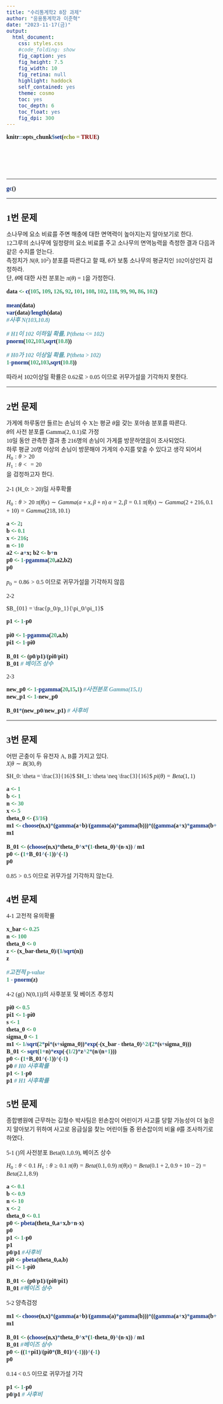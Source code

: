 ```yaml
---
title: "수리통계학2 8장 과제"
author: "응용통계학과 이준혁"
date: "2023-11-17(금)"
output:
  html_document:
    css: styles.css
    #code_folding: show
    fig_caption: yes
    fig_height: 7.5
    fig_width: 10
    fig_retina: null
    highlight: haddock
    self_contained: yes
    theme: cosmo
    toc: yes
    toc_depth: 6
    toc_float: yes
    fig_dpi: 300
---
```


```r
knitr::opts_chunk$set(echo = TRUE)
```
<style type="text/css">
  body, td {
     font-size: 16px;
     font-family: 맑은 고딕
  }
  code.r{
    font-size: 16px;
    font-weight: bold;
    font-family: 맑은 고딕
  }
  pre {
    font-size: 14px
    font-family: 맑은 고딕
  }
  h1,h2,h3,h4,h5,h6{
    font-family: 맑은 고딕;
    font-weight: bold;
  }
  h1{
    font-size: 18pt;
  }
  h2{
    font-size: 16pt;
  }
  h3{
    font-size: 14pt;
  }
  table{
    font-size: 20px;
  }
</style>
<br><br><br><br>

---

```r
gc()
```

---

# 1번 문제

소나무에 요소 비료를 주면 해충에 대한 면역력이 높아지는지 알아보기로 한다.  
12그루의 소나무에 일정량의 요소 비료를 주고 소나무의 면역능력을 측정한 결과 다음과 같은 수치를 얻는다.  
측정치가 $N(\theta, 10^2$) 분포를 따른다고 할 때, $\theta$가 보통 소나무의 평균치인 102이상인지 검정하라.  
단, $\theta$에 대한 사전 분포는 $\pi(\theta)$ = 1을 가정한다.  

```r
data <- c(105, 109, 126, 92, 101, 108, 102, 118, 99, 90, 86, 102)

mean(data)
var(data)/length(data)
#사후 N(103,10.8)

# H1이 102 이하일 확률, P(theta <= 102)
pnorm(102,103,sqrt(10.8))

# H0가 102 이상일 확률, P(theta > 102)
1-pnorm(102,103,sqrt(10.8))
```

따라서 102이상일 확률은 0.62로 > 0.05 이므로 귀무가설을 기각하지 못한다.

---

# 2번 문제

가게에 하루동안 들르는 손님의 수 X는 평균 $\theta$을 갖는 포아송 분포를 따른다.  
$\theta$의 사전 분포를 Gamma(2, 0.1)로 가정  
10일 동안 관측한 결과 총 216명의 손님이 가게를 방문하였음이 조사되었다.  
하루 평균 20명 이상의 손님이 방문해야 가게의 수지를 맞출 수 있다고 생각 되어서  
$H_{0}:\theta>20$  
$H_{1}: \theta<=20$  
을 검정하고자 한다.

2-1 \(H_0: \theta > 20\)일 사후확률

$H_0: \theta > 20$
$\pi(\theta|x) \sim Gamma(\alpha+x, \beta+n)$
$\alpha = 2, \beta = 0.1$
$\pi(\theta|x) \sim Gamma(2+216,0.1+10) = Gamma(218,10.1)$


```r
a <- 2;
b <- 0.1
x <- 216;
n <- 10
a2 <- a+x; b2 <- b+n
p0 <- 1-pgamma(20,a2,b2)
p0
```

$p_0 = 0.86 > 0.5$ 이므로 귀무가설을 기각하지 않음

2-2

$B_{01} = \frac{p_0/p_1}{\pi_0/\pi_1}$

```r

p1 <- 1-p0

pi0 <- 1-pgamma(20,a,b)
pi1 <- 1-pi0

B_01 <- (p0/p1)/(pi0/pi1)
B_01 # 베이즈 상수
```

2-3 

```r
new_p0 <- 1-pgamma(20,15,1) #사전분포 Gamma(15,1)
new_p1 <- 1-new_p0

B_01*(new_p0/new_p1) # 사후비
```


---

# 3번 문제

어떤 곤충이 두 유전자 A, B를 가지고 있다.  
$X|\theta \sim B(30,\theta)$


$H_0: \theta = \frac{3}{16}$
$H_1: \theta \neq \frac{3}{16}$
$pi(\theta) = Beta(1,1)$

```r
a <- 1
b <- 1
n <- 30
x <- 5
theta_0 <- (3/16)
m1 <- choose(n,x)*(gamma(a+b)/(gamma(a)*gamma(b)))*((gamma(a+x)*gamma(b+n-x))/gamma(a+b+n))
m1

B_01 <- (choose(n,x)*theta_0^x*(1-theta_0)^(n-x)) / m1
p0 <- (1+B_01^(-1))^(-1)
p0
```

$0.85 > 0.5$ 이므로 귀무가설 기각하지 않는다.

# 4번 문제

4-1 고전적 유의확률

```r
x_bar <- 0.25
n <- 100
theta_0 <- 0
z <- (x_bar-theta_0)/(1/sqrt(n))
z

#고전적 p-value
1 - pnorm(z)
```

4-2 \(g(\theta) \sim N(0,1)\)의 사후분포 및 베이즈 추정치

```r
pi0 <- 0.5
pi1 <- 1-pi0
s <- 1
theta_0 <- 0
sigma_0 <- 1
m1 <- 1/sqrt(2*pi*(s+sigma_0))*exp(-(x_bar - theta_0)^2/(2*(s+sigma_0)))
B_01 <- sqrt(1+n)*exp(-(1/2)*z^2*(n/(n+1)))
p0 <- (1+B_01^(-1))^(-1)
p0 # H0 사후확률
p1 <- 1-p0
p1 # H1 사후확률
```

# 5번 문제

종합병원에 근무하는 김철수 박사팀은 왼손잡이 어린이가 사고를 당할 가능성이 더 높은지 알아보기 위하여 사고로 응급실을 찾는 어린이들 중 왼손잡이의 비율 $\theta$를 조사하기로 하였다.

5-1 \(\theta\)의 사전분포 Beta(0.1,0.9), 베이즈 상수

$H_0: \theta < 0.1$
$H_1: \theta \geq 0.1$
$\pi(\theta) = Beta(0.1,0.9)$
$\pi(\theta|x) = Beta(0.1+2,0.9+10-2) = Beta(2.1,8.9)$

```r
a <- 0.1
b <- 0.9
n <- 10
x <- 2
theta_0 <- 0.1
p0 <- pbeta(theta_0,a+x,b+n-x)
p0
p1 <- 1-p0
p1
p0/p1 #사후비
pi0 <- pbeta(theta_0,a,b)
pi1 <- 1-pi0

B_01 <- (p0/p1)/(pi0/pi1)
B_01 #베이즈 상수
```

5-2 양측검정

```r
m1 <- choose(n,x)*(gamma(a+b)/(gamma(a)*gamma(b)))*((gamma(a+x)*gamma(b+n-x))/gamma(a+b+n))
m1

B_01 <- (choose(n,x)*theta_0^x*(1-theta_0)^(n-x)) / m1
B_01 #베이즈 상수
p0 <- ((1+pi1)/(pi0*(B_01)^(-1)))^(-1)
p0
```

0.14 < 0.5 이므로 귀무가설 기각

```r
p1 <- 1-p0
p0/p1 # 사후비
```